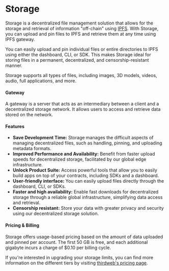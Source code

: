 

# Storage

Storage is a decentralized file management solution that allows for the storage and retrieval of information "off-chain" using [IPFS](https://portal.thirdweb.com/glossary/ipfs). With Storage, you can upload and pin files to IPFS and retrieve them at any time using IPFS gateway.

You can easily upload and pin individual files or entire directories to IPFS using either the dashboard, CLI, or SDK. This makes Storage ideal for storing files in a permanent, decentralized, and censorship-resistant manner.

Storage supports all types of files, including images, 3D models, videos, audio, full applications, and more.

#### Gateway

A gateway is a server that acts as an intermediary between a client and a decentralized storage network. It allows users to access and retrieve data stored on the network.

#### Features

- **Save Development Time:** Storage manages the difficult aspects of managing decentralized files, such as handling, pinning, and uploading metadata formats.
- **Improved Performance and Availability:** Benefit from faster upload speeds for decentralized storage, facilitated by our global edge infrastructure.
- **Unlock Product Suite:** Access powerful tools that allow you to easily build apps on top of your contracts, including SDKs and a dashboard.
- **User-friendly interface:** You can easily upload files directly through the dashboard, CLI, or SDKs.
- **Faster and high availability:** Enable fast downloads for decentralized storage through a reliable global infrastructure, simplifying data access and retrieval.
- **Censorship resistant:** Store your data with greater privacy and security using our decentralized storage solution.

#### Pricing & Billing

Storage offers usage-based pricing based on the amount of data uploaded and pinned per account. The first 50 GB is free, and each additional gigabyte incurs a charge of $0.10 per billing cycle.

If you're interested in upgrading your storage limits, you can find more information on the different tiers by visiting [thirdweb's pricing page](https://thirdweb.com/pricing).